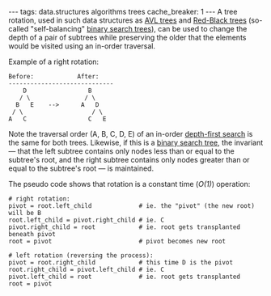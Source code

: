 ---
tags: data.structures algorithms trees
cache_breaker: 1
---
A tree rotation, used in such data structures as [[AVL trees]] and [[Red-Black trees]] (so-called "self-balancing" [[binary search trees]]), can be used to change the depth of a pair of subtrees while preserving the older that the elements would be visited using an in-order traversal.

Example of a right rotation:

<pre>Before:            After:
-----------------------------
    D                 B
   / \               / \
  B   E    -->      A   D
 / \                   / \
A   C                 C   E</pre>

Note the traversal order (A, B, C, D, E) of an in-order [[depth-first search]] is the same for both trees. Likewise, if this is a [[binary search tree]], the invariant &mdash; that the left subtree contains only nodes less than or equal to the subtree's root, and the right subtree contains only nodes greater than or equal to the subtree's root &mdash; is maintained.

The pseudo code shows that rotation is a constant time (''O(1)'') operation:

<pre># right rotation:
pivot = root.left_child             # ie. the "pivot" (the new root) will be B
root.left_child = pivot.right_child # ie. C
pivot.right_child = root            # ie. root gets transplanted beneath pivot
root = pivot                        # pivot becomes new root
  
# left rotation (reversing the process):
pivot = root.right_child            # this time D is the pivot
root.right_child = pivot.left_child # ie. C
pivot.left_child = root             # ie. root gets transplanted
root = pivot</pre>
